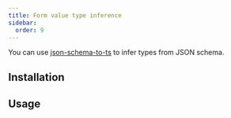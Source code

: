 ```yaml
---
title: Form value type inference
sidebar:
  order: 9
---
```





You can use [json-schema-to-ts](https://github.com/ThomasAribart/json-schema-to-ts/tree/main)
to infer types from JSON schema.

## Installation

<Npm pkg="json-schema-to-ts" dev />

## Usage

<Code code={code} lang="typescript" />
